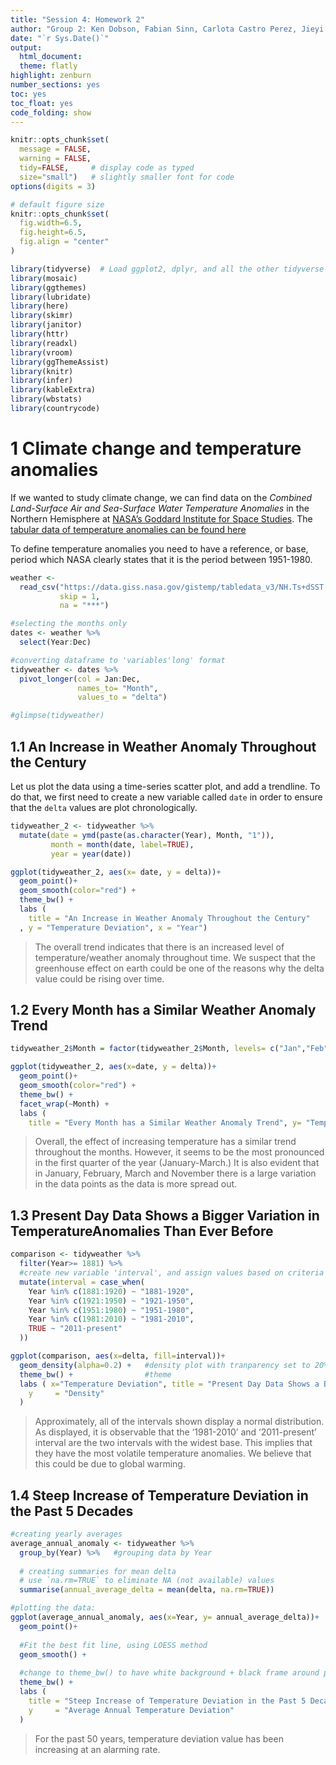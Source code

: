 ```yaml
---
title: "Session 4: Homework 2"
author: "Group 2: Ken Dobson, Fabian Sinn, Carlota Castro Perez, Jieyi Cai, Proud Chaikul, Othman Bensouda"
date: "`r Sys.Date()`"
output:
  html_document:
  theme: flatly
highlight: zenburn
number_sections: yes
toc: yes
toc_float: yes
code_folding: show
---
```

  
  
```r
knitr::opts_chunk$set(
  message = FALSE, 
  warning = FALSE, 
  tidy=FALSE,     # display code as typed
  size="small")   # slightly smaller font for code
options(digits = 3)

# default figure size
knitr::opts_chunk$set(
  fig.width=6.5, 
  fig.height=6.5,
  fig.align = "center"
)
```


```r
library(tidyverse)  # Load ggplot2, dplyr, and all the other tidyverse packages
library(mosaic)
library(ggthemes)
library(lubridate)
library(here)
library(skimr)
library(janitor)
library(httr)
library(readxl)
library(vroom)
library(ggThemeAssist)
library(knitr)
library(infer)
library(kableExtra)
library(wbstats)
library(countrycode)
```


# 1 Climate change and temperature anomalies 

If we wanted to study climate change, we can find data on the *Combined Land-Surface Air and Sea-Surface Water Temperature Anomalies* in the Northern Hemisphere at [NASA's Goddard Institute for Space Studies](https://data.giss.nasa.gov/gistemp). The [tabular data of temperature anomalies can be found here](https://data.giss.nasa.gov/gistemp/tabledata_v3/NH.Ts+dSST.txt)

To define temperature anomalies you need to have a reference, or base, period which NASA clearly states that it is the period between 1951-1980.

```r

weather <- 
  read_csv("https://data.giss.nasa.gov/gistemp/tabledata_v3/NH.Ts+dSST.csv", 
           skip = 1, 
           na = "***")

```


```r
#selecting the months only
dates <- weather %>% 
  select(Year:Dec)

#converting dataframe to 'variables'long' format
tidyweather <- dates %>% 
  pivot_longer(col = Jan:Dec,
               names_to= "Month",
               values_to = "delta")

#glimpse(tidyweather)
```


## 1.1 An Increase in Weather Anomaly Throughout the Century

Let us plot the data using a time-series scatter plot, and add a trendline. To do that, we first need to create a new variable called `date` in order to ensure that the `delta` values are plot chronologically. 

```r

tidyweather_2 <- tidyweather %>%
  mutate(date = ymd(paste(as.character(Year), Month, "1")),
         month = month(date, label=TRUE),
         year = year(date))

ggplot(tidyweather_2, aes(x= date, y = delta))+
  geom_point()+
  geom_smooth(color="red") +
  theme_bw() +
  labs (
    title = "An Increase in Weather Anomaly Throughout the Century"
  , y = "Temperature Deviation", x = "Year")


```

> The overall trend indicates that there is an increased level of temperature/weather anomaly throughout time. We suspect that the greenhouse effect on earth could be one of the reasons why the delta value could be rising over time.


## 1.2 Every Month has a Similar Weather Anomaly Trend
```r

tidyweather_2$Month = factor(tidyweather_2$Month, levels= c("Jan","Feb","Mar","Apr","May", "Jun", "Jul" ,"Aug","Sep","Oct","Nov" ,"Dec"))

ggplot(tidyweather_2, aes(x=date, y = delta))+
  geom_point()+
  geom_smooth(color="red") +
  theme_bw() +
  facet_wrap(~Month) +
  labs (
    title = "Every Month has a Similar Weather Anomaly Trend", y= "Temperature Deviation", x= "Month")

```

> Overall, the effect of increasing temperature has a similar trend throughout the months. However, it seems to be the most pronounced in the first quarter of the year (January-March.) It is also evident that in January, February, March and November there is a large variation in the data points as the data is more spread out.


## 1.3 Present Day Data Shows a Bigger Variation in Temperature\n Anomalies Than Ever Before

```r

comparison <- tidyweather %>% 
  filter(Year>= 1881) %>% 
  #create new variable 'interval', and assign values based on criteria below:
  mutate(interval = case_when(
    Year %in% c(1881:1920) ~ "1881-1920",
    Year %in% c(1921:1950) ~ "1921-1950",
    Year %in% c(1951:1980) ~ "1951-1980",
    Year %in% c(1981:2010) ~ "1981-2010",
    TRUE ~ "2011-present"
  ))

```
```r

ggplot(comparison, aes(x=delta, fill=interval))+
  geom_density(alpha=0.2) +   #density plot with tranparency set to 20%
  theme_bw() +                #theme
  labs ( x="Temperature Deviation", title = "Present Day Data Shows a Bigger Variation in Temperature\n Anomalies Than Ever Before",
    y     = "Density" 
  )

```

> Approximately, all of the intervals shown display a normal distribution. As displayed, it is observable that the '1981-2010' and '2011-present' interval are the two intervals with the widest base. This implies that they have the most volatile temperature anomalies. We believe that this could be due to global warming. 


## 1.4 Steep Increase of Temperature Deviation in the Past 5 Decades 
```r

#creating yearly averages
average_annual_anomaly <- tidyweather %>% 
  group_by(Year) %>%   #grouping data by Year
  
  # creating summaries for mean delta 
  # use `na.rm=TRUE` to eliminate NA (not available) values 
  summarise(annual_average_delta = mean(delta, na.rm=TRUE)) 

#plotting the data:
ggplot(average_annual_anomaly, aes(x=Year, y= annual_average_delta))+
  geom_point()+
  
  #Fit the best fit line, using LOESS method
  geom_smooth() +
  
  #change to theme_bw() to have white background + black frame around plot
  theme_bw() +
  labs (
    title = "Steep Increase of Temperature Deviation in the Past 5 Decades",
    y     = "Average Annual Temperature Deviation"
  )                         


```

> For the past 50 years, temperature deviation value has been increasing at an alarming rate.
